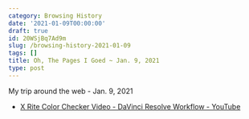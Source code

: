 ```yaml
---
category: Browsing History
date: '2021-01-09T00:00:00'
draft: true
id: 20WSjBq7Ad9m
slug: /browsing-history-2021-01-09
tags: []
title: Oh, The Pages I Goed ~ Jan. 9, 2021
type: post
---
```


My trip around the web - Jan. 9, 2021

- [X Rite Color Checker Video - DaVinci Resolve Workflow - YouTube](https://www.youtube.com/watch?v=2W2sRPqZRCs)